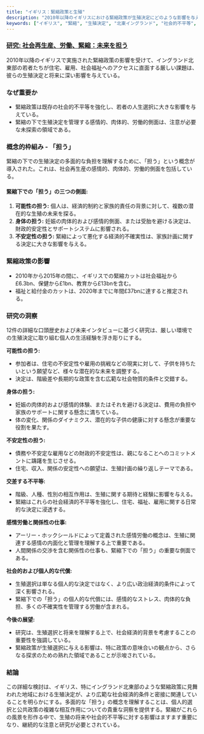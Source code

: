 ```yaml
---
title: "イギリス：緊縮政策と生殖"
description: "2010年以降のイギリスにおける緊縮政策が生殖決定にどのような影響を与えるかを、特にイングランド北東部で最も低い生殖率を持つ地域を対象に検討し、社会再生産における「担う」という概念を紹介する。"
keywords: ["イギリス", "緊縮", "生殖決定", "北東イングランド", "社会的不平等", "担う概念", "経済的制約", "政策の影響", "社会再生産", "家族計画"]
---
```


### [研究: 社会再生産、労働、緊縮：未来を担う](https://journals.sagepub.com/doi/full/10.1177/00380261221135753)

2010年以降のイギリスで実施された緊縮政策の影響を受けて、イングランド北東部の若者たちが住宅、雇用、社会福祉へのアクセスに直面する厳しい課題は、彼らの生殖決定と将来に深い影響を与えている。

### **なぜ重要か**

* 緊縮政策は既存の社会的不平等を強化し、若者の人生選択に大きな影響を与えている。
* 緊縮の下で生殖決定を管理する感情的、肉体的、労働的側面は、注意が必要な未探索の領域である。

### **概念的枠組み - 「担う」**

緊縮の下での生殖決定の多面的な負担を理解するために、「担う」という概念が導入された。これは、社会再生産の感情的、肉体的、労働的側面を包括している。

#### **緊縮下での「担う」の三つの側面:**

1. **可能性の担う:** 個人は、経済的制約と家族的責任の背景に対して、複数の潜在的な生殖の未来を探る。
2. **身体の担う:** 妊娠の肉体的および感情的側面、または受胎を避ける決定は、財政的安定性とサポートシステムに影響される。
3. **不安定性の担う:** 緊縮によって悪化する経済的不確実性は、家族計画に関する決定に大きな影響を与える。

### **緊縮政策の影響**

* 2010年から2015年の間に、イギリスでの緊縮カットは社会福祉から£6.3bn、保健から£1bn、教育から£13bnを含む。
* 福祉と給付金のカットは、2020年までに年間£37bnに達すると推定される。

### **研究の洞察**

12件の詳細な口頭歴史および未来インタビューに基づく研究は、厳しい環境での生殖決定に取り組む個人の生活経験を浮き彫りにする。

**可能性の担う:**

* 参加者は、住宅の不安定性や雇用の挑戦などの現実に対して、子供を持ちたいという願望など、様々な潜在的な未来を調整する。
* 決定は、階級差や長期的な政策を含む広範な社会物質的条件と交錯する。

**身体の担う:**

* 妊娠の肉体的および感情的体験、またはそれを避ける決定は、費用の負担や家族のサポートに関する懸念に満ちている。
* 体の変化、関係のダイナミクス、潜在的な子供の健康に対する懸念が重要な役割を果たす。

**不安定性の担う:**

* 債務や不安定な雇用などの財政的不安定性は、親になることへのコミットメントに躊躇を生じさせる。
* 住宅、収入、関係の安定性への願望は、生殖計画の繰り返しテーマである。

**交差する不平等:**

* 階級、人種、性別の相互作用は、生殖に関する期待と経験に影響を与える。
* 緊縮はこれらの社会経済的不平等を強化し、住宅、福祉、雇用に関する日常的な決定に浸透する。

**感情労働と関係性の仕事:**

* アーリー・ホックシールドによって定義された感情労働の概念は、生殖に関連する感情の内面化と管理を理解する上で重要である。
* 人間関係の交渉を含む関係性の仕事も、緊縮下での「担う」の重要な側面である。

**社会的および個人的な代償:**

* 生殖選択は単なる個人的な決定ではなく、より広い政治経済的条件によって深く影響される。
* 緊縮下での「担う」の個人的な代償には、感情的なストレス、肉体的な負担、多くの不確実性を管理する労働が含まれる。

**今後の展望:**

* 研究は、生殖選択と将来を理解する上で、社会経済的背景を考慮することの重要性を強調している。
* 緊縮政策が生殖選択に与える影響は、特に政策の意味合いの観点から、さらなる探求のための熟れた領域であることが示唆されている。

### 結論

この詳細な検討は、イギリス、特にイングランド北東部のような緊縮政策に見舞われた地域における生殖決定が、より広範な社会経済的条件と密接に関連していることを明らかにする。多面的な「担う」の概念を理解することは、個人的選択と公共政策の複雑な相互作用についての貴重な洞察を提供する。緊縮がこれらの風景を形作る中で、生殖の将来や社会的不平等に対する影響はますます重要になり、継続的な注意と研究が必要とされている。
